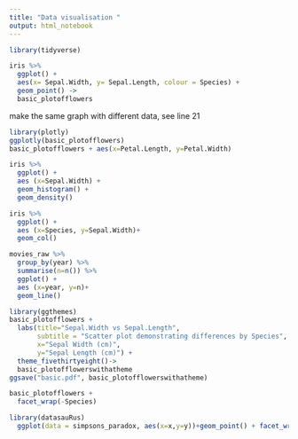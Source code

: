 ```yaml
---
title: "Data visualisation "
output: html_notebook
---
```


```r
library(tidyverse)

iris %>%
  ggplot() +
  aes(x= Sepal.Width, y= Sepal.Length, colour = Species) +
  geom_point() -> 
  basic_plotofflowers
```

make the same graph with different data, see line 21
```r

library(plotly)
ggplotly(basic_plotofflowers)
basic_plotofflowers + aes(x=Petal.Length, y=Petal.Width)
```

```r
iris %>% 
  ggplot() +
  aes (x=Sepal.Width) +
  geom_histogram() +
  geom_density()

```

```r
iris %>% 
  ggplot() +
  aes (x=Species, y=Sepal.Width)+
  geom_col()
```

```r
movies_raw %>% 
  group_by(year) %>% 
  summarise(n=n()) %>% 
  ggplot() +
  aes (x=year, y=n)+
  geom_line()
```

```r
library(ggthemes)
basic_plotofflowers +
  labs(title="Sepal.Width vs Sepal.Length", 
       subtitle = "Scatter plot demonstrating differences by Species",
       x="Sepal Width (cm)",
       y="Sepal Length (cm)") +
  theme_fivethirtyeight()->
  basic_plotofflowerswithatheme
ggsave("basic.pdf", basic_plotofflowerswithatheme)

```

```r
basic_plotofflowers +
  facet_wrap(-Species)
```



```r

library(datasauRus)
  ggplot(data = simpsons_paradox, aes(x=x,y=y))+geom_point() + facet_wrap(~dataset)
  



```




